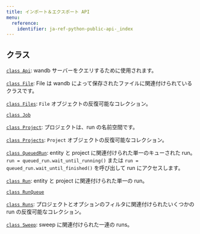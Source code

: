 ```yaml
---
title: インポート＆エクスポート API
menu:
  reference:
    identifier: ja-ref-python-public-api-_index
---
```


## クラス

[`class Api`](/ja/ref/python/public-api/api/): wandb サーバーをクエリするために使用されます。

[`class File`](/ja/ref/python/public-api/file/): File は wandb によって保存されたファイルに関連付けられているクラスです。

[`class Files`](/ja/ref/python/public-api/files/): `File` オブジェクトの反復可能なコレクション。

[`class Job`](/ja/ref/python/public-api/job/)

[`class Project`](/ja/ref/python/public-api/project/): プロジェクトは、run の名前空間です。

[`class Projects`](/ja/ref/python/public-api/projects/): `Project` オブジェクトの反復可能なコレクション。

[`class QueuedRun`](/ja/ref/python/public-api/queuedrun/): entity と project に関連付けられた単一のキューされた run。`run = queued_run.wait_until_running()` または `run = queued_run.wait_until_finished()` を呼び出して run にアクセスします。

[`class Run`](./run): entity と project に関連付けられた単一の run。

[`class RunQueue`](/ja/ref/python/public-api/runqueue/)

[`class Runs`](/ja/ref/python/public-api/runs/): プロジェクトとオプションのフィルタに関連付けられたいくつかの run の反復可能なコレクション。

[`class Sweep`](./sweep): sweep に関連付けられた一連の runs。